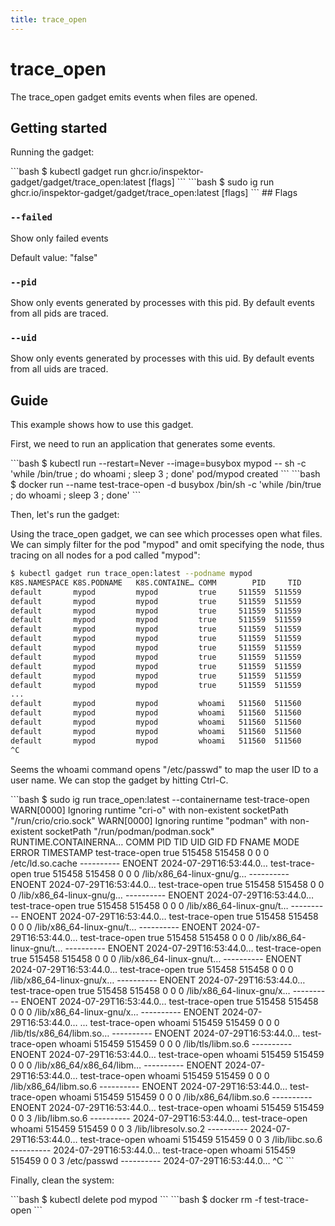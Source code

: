 ```yaml
---
title: trace_open
---
```



# trace_open

The trace_open gadget emits events when files are opened.

## Getting started

Running the gadget:

<Tabs groupId="env">
  <TabItem value="kubectl-gadget" label="kubectl gadget">
```bash
$ kubectl gadget run ghcr.io/inspektor-gadget/gadget/trace_open:latest [flags]
```
  </TabItem>

  <TabItem value="ig" label="ig">
```bash
$ sudo ig run ghcr.io/inspektor-gadget/gadget/trace_open:latest [flags]
```
  </TabItem>
</Tabs>
## Flags

### `--failed`

Show only failed events

Default value: "false"

### `--pid`

Show only events generated by processes with this pid. By default events from all pids are traced.

### `--uid`

Show only events generated by processes with this uid. By default events from all uids are traced.

## Guide

This example shows how to use this gadget.

First, we need to run an application that generates some events.

<Tabs groupId="env">
  <TabItem value="kubectl-gadget" label="kubectl gadget">
```bash
$ kubectl run --restart=Never --image=busybox mypod -- sh -c 'while /bin/true ; do whoami ; sleep 3 ; done'
pod/mypod created
```
  </TabItem>

  <TabItem value="ig" label="ig">
```bash
$ docker run --name test-trace-open -d busybox /bin/sh -c 'while /bin/true ; do whoami ; sleep 3 ; done'
```
  </TabItem>
</Tabs>

Then, let's run the gadget:

<Tabs groupId="env">
  <TabItem value="kubectl-gadget" label="kubectl gadget">
Using the trace_open gadget, we can see which processes open what files.
We can simply filter for the pod "mypod" and omit specifying the node,
thus tracing on all nodes for a pod called "mypod":

```bash
$ kubectl gadget run trace_open:latest --podname mypod
K8S.NAMESPACE K8S.PODNAME   K8S.CONTAINE… COMM        PID     TID      UID      GID  FD FNAME                    MODE    K8S.NO… ERROR TIMESTAMP
default       mypod         mypod         true     511559  511559        0        0   0 /etc/ld.so.cache         ------… miniku… ENOEN 2024-07-29T21:…
default       mypod         mypod         true     511559  511559        0        0   0 /lib/x86_64-linux-gnu/g… ------… miniku… ENOEN 2024-07-29T21:…
default       mypod         mypod         true     511559  511559        0        0   0 /lib/x86_64-linux-gnu/g… ------… miniku… ENOEN 2024-07-29T21:…
default       mypod         mypod         true     511559  511559        0        0   0 /lib/x86_64-linux-gnu/t… ------… miniku… ENOEN 2024-07-29T21:…
default       mypod         mypod         true     511559  511559        0        0   0 /lib/x86_64-linux-gnu/t… ------… miniku… ENOEN 2024-07-29T21:…
default       mypod         mypod         true     511559  511559        0        0   0 /lib/x86_64-linux-gnu/t… ------… miniku… ENOEN 2024-07-29T21:…
default       mypod         mypod         true     511559  511559        0        0   0 /lib/x86_64-linux-gnu/t… ------… miniku… ENOEN 2024-07-29T21:…
default       mypod         mypod         true     511559  511559        0        0   0 /lib/x86_64-linux-gnu/x… ------… miniku… ENOEN 2024-07-29T21:…
default       mypod         mypod         true     511559  511559        0        0   0 /lib/x86_64-linux-gnu/x… ------… miniku… ENOEN 2024-07-29T21:…
default       mypod         mypod         true     511559  511559        0        0   0 /lib/x86_64-linux-gnu/x… ------… miniku… ENOEN 2024-07-29T21:…
default       mypod         mypod         true     511559  511559        0        0   0 /lib/x86_64-linux-gnu/l… ------… miniku… ENOEN 2024-07-29T21:…
...
default       mypod         mypod         whoami   511560  511560        0        0   0 /lib/x86_64/libm.so.6    ------… miniku… ENOEN 2024-07-29T21:…
default       mypod         mypod         whoami   511560  511560        0        0   3 /lib/libm.so.6           ------… miniku…       2024-07-29T21:…
default       mypod         mypod         whoami   511560  511560        0        0   3 /lib/libresolv.so.2      ------… miniku…       2024-07-29T21:…
default       mypod         mypod         whoami   511560  511560        0        0   3 /lib/libc.so.6           ------… miniku…       2024-07-29T21:…
default       mypod         mypod         whoami   511560  511560        0        0   3 /etc/passwd              ------… miniku…       2024-07-29T21:
^C
```

Seems the whoami command opens "/etc/passwd" to map the user ID to a user name.
We can stop the gadget by hitting Ctrl-C.

  </TabItem>

  <TabItem value="ig" label="ig">
```bash
$ sudo ig run trace_open:latest --containername test-trace-open
WARN[0000] Ignoring runtime "cri-o" with non-existent socketPath "/run/crio/crio.sock"
WARN[0000] Ignoring runtime "podman" with non-existent socketPath "/run/podman/podman.sock"
RUNTIME.CONTAINERNA… COMM                PID         TID         UID        GID  FD FNAME                    MODE       ERROR   TIMESTAMP
test-trace-open      true             515458      515458           0          0   0 /etc/ld.so.cache         ---------- ENOENT  2024-07-29T16:53:44.0…
test-trace-open      true             515458      515458           0          0   0 /lib/x86_64-linux-gnu/g… ---------- ENOENT  2024-07-29T16:53:44.0…
test-trace-open      true             515458      515458           0          0   0 /lib/x86_64-linux-gnu/g… ---------- ENOENT  2024-07-29T16:53:44.0…
test-trace-open      true             515458      515458           0          0   0 /lib/x86_64-linux-gnu/t… ---------- ENOENT  2024-07-29T16:53:44.0…
test-trace-open      true             515458      515458           0          0   0 /lib/x86_64-linux-gnu/t… ---------- ENOENT  2024-07-29T16:53:44.0…
test-trace-open      true             515458      515458           0          0   0 /lib/x86_64-linux-gnu/t… ---------- ENOENT  2024-07-29T16:53:44.0…
test-trace-open      true             515458      515458           0          0   0 /lib/x86_64-linux-gnu/t… ---------- ENOENT  2024-07-29T16:53:44.0…
test-trace-open      true             515458      515458           0          0   0 /lib/x86_64-linux-gnu/x… ---------- ENOENT  2024-07-29T16:53:44.0…
test-trace-open      true             515458      515458           0          0   0 /lib/x86_64-linux-gnu/x… ---------- ENOENT  2024-07-29T16:53:44.0…
test-trace-open      true             515458      515458           0          0   0 /lib/x86_64-linux-gnu/x… ---------- ENOENT  2024-07-29T16:53:44.0…
...
test-trace-open      whoami           515459      515459           0          0   0 /lib/tls/x86_64/libm.so… ---------- ENOENT  2024-07-29T16:53:44.0…
test-trace-open      whoami           515459      515459           0          0   0 /lib/tls/libm.so.6       ---------- ENOENT  2024-07-29T16:53:44.0…
test-trace-open      whoami           515459      515459           0          0   0 /lib/x86_64/x86_64/libm… ---------- ENOENT  2024-07-29T16:53:44.0…
test-trace-open      whoami           515459      515459           0          0   0 /lib/x86_64/libm.so.6    ---------- ENOENT  2024-07-29T16:53:44.0…
test-trace-open      whoami           515459      515459           0          0   0 /lib/x86_64/libm.so.6    ---------- ENOENT  2024-07-29T16:53:44.0…
test-trace-open      whoami           515459      515459           0          0   3 /lib/libm.so.6           ----------         2024-07-29T16:53:44.0…
test-trace-open      whoami           515459      515459           0          0   3 /lib/libresolv.so.2      ----------         2024-07-29T16:53:44.0…
test-trace-open      whoami           515459      515459           0          0   3 /lib/libc.so.6           ----------         2024-07-29T16:53:44.0…
test-trace-open      whoami           515459      515459           0          0   3 /etc/passwd              ----------         2024-07-29T16:53:44.0…
^C
```
  </TabItem>
</Tabs>

Finally, clean the system:

<Tabs groupId="env">
  <TabItem value="kubectl-gadget" label="kubectl gadget">
```bash
$ kubectl delete pod mypod
```
  </TabItem>

  <TabItem value="ig" label="ig">
```bash
$ docker rm -f test-trace-open
```
  </TabItem>
</Tabs>
